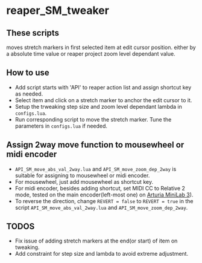# reaper_SM_tweaker

## These scripts
moves stretch markers in first selected item at edit cursor position.
either by a absolute time value or reaper project zoom level dependant value.

## How to use
- Add script starts with 'API' to reaper action list and assign shortcut key as needed.
- Select item and click on a stretch marker to anchor the edit cursor to it.
- Setup the trweaking step size and zoom level dependant lambda in `configs.lua`.
- Run corresponding script to move the stretch marker. Tune the parameters in `configs.lua` if needed.


## Assign 2way move function to mousewheel or midi encoder
- `API_SM_move_abs_val_2way.lua` and `API_SM_move_zoom_dep_2way`
is suitable for assigning to mousewheel or midi encoder.
- For mousewheel, just add mousewheel as shortcut key.
- For midi encoder, besides adding shortcut, set MIDI CC to Relative 2 mode, tested on the main encoder(left-most one) 
on [Arturia MiniLab 3](https://www.arturia.com/products/hybrid-synths/minilab-3/update)).
- To reverse the direction, change `REVERT = false` to `REVERT = true` in the script `API_SM_move_abs_val_2way.lua` and `API_SM_move_zoom_dep_2way`.


## TODOS
- Fix issue of adding stretch markers at the end(or start) of item on tweaking.
- Add constraint for step size and lambda to avoid extreme adjustment.
